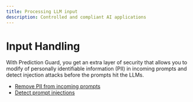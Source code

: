 ```yaml
---
title: Processing LLM input
description: Controlled and compliant AI applications
---
```


# Input Handling

With Prediction Guard, you get an extra layer of security that allows you to modify of personally identifiable information (PII) in incoming prompts and detect  injection attacks before the prompts hit the LLMs. 

- [Remove PII from incoming prompts](input/PII)
- [Detect prompt injections](input/injection)

